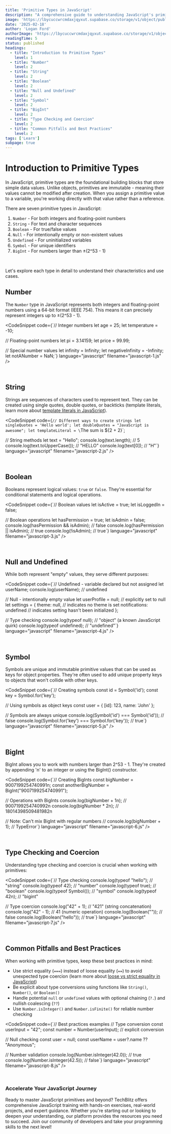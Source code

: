 ```yaml
---
title: 'Primitive Types in JavaScript'
description: "A comprehensive guide to understanding JavaScript's primitive data types - the fundamental building blocks of the language."
image: 'https://lbycuccwrcmdaxjqyxut.supabase.co/storage/v1/object/public/blog-images/how-to-write-javascript.png'
date: '2025-02-18'
author: 'Logan Ford'
authorImage: 'https://lbycuccwrcmdaxjqyxut.supabase.co/storage/v1/object/public/user-profile-pictures/3a57d7e8-8b80-483b-93d0-70fe1f06b0c0/logo.png?u=1l5im5h5n6e5'
readingTime: 5
status: published
headings:
  - title: "Introduction to Primitive Types"
    level: 1
  - title: "Number"
    level: 2
  - title: "String"
    level: 2
  - title: "Boolean"
    level: 2
  - title: "Null and Undefined"
    level: 2
  - title: "Symbol"
    level: 2
  - title: "BigInt"
    level: 2
  - title: "Type Checking and Coercion"
    level: 2
  - title: "Common Pitfalls and Best Practices"
    level: 2
tags: ['Learn']
subpage: true
---
```



# Introduction to Primitive Types

In JavaScript, primitive types are the foundational building blocks that store simple data values. Unlike objects, primitives are immutable - meaning their values cannot be modified after creation. When you assign a primitive value to a variable, you're working directly with that value rather than a reference.

There are seven primitive types in JavaScript:

1. `Number` - For both integers and floating-point numbers
2. `String` - For text and character sequences
3. `Boolean` - For true/false values
4. `Null` - For intentionally empty or non-existent values
5. `Undefined` - For uninitialized variables
6. `Symbol` - For unique identifiers
7. `BigInt` - For numbers larger than ±(2^53 - 1)

<br />

Let's explore each type in detail to understand their characteristics and use cases.

## Number

The `Number` type in JavaScript represents both integers and floating-point numbers using a 64-bit format (IEEE 754). This means it can precisely represent integers up to ±(2^53 - 1).

<CodeSnippet code={`// Integer numbers
let age = 25;
let temperature = -10;

// Floating-point numbers
let pi = 3.14159;
let price = 99.99;

// Special number values
let infinity = Infinity;
let negativeInfinity = -Infinity;
let notANumber = NaN;`} language="javascript" filename="javascript-1.js" />

<br />

## String

Strings are sequences of characters used to represent text. They can be created using single quotes, double quotes, or backticks (template literals, learn more about [template literals in JavaScript](/javascript-fundamentals/javascript-format-strings-with-variables)).

<CodeSnippet code={`// Different ways to create strings
let singleQuotes = 'Hello world';
let doubleQuotes = "JavaScript is awesome";
let templateLiteral = \`The sum is \${2 + 2}\`;

// String methods
let text = "Hello";
console.log(text.length);        // 5
console.log(text.toUpperCase()); // "HELLO"
console.log(text[0]);           // "H"`} language="javascript" filename="javascript-2.js" />

<br />

## Boolean

Booleans represent logical values: `true` or `false`. They're essential for conditional statements and logical operations.

<CodeSnippet code={`// Boolean values
let isActive = true;
let isLoggedIn = false;

// Boolean operations
let hasPermission = true;
let isAdmin = false;
console.log(hasPermission && isAdmin); // false
console.log(hasPermission || isAdmin); // true
console.log(!isAdmin);                 // true`} language="javascript" filename="javascript-3.js" />

<br />

## Null and Undefined

While both represent "empty" values, they serve different purposes:

<CodeSnippet code={`// Undefined - variable declared but not assigned
let userName;
console.log(userName);        // undefined

// Null - intentionally empty value
let userProfile = null;      // explicitly set to null
let settings = {
  theme: null,              // indicates no theme is set
  notifications: undefined  // indicates setting hasn't been initialized
};

// Type checking
console.log(typeof null);      // "object" (a known JavaScript quirk)
console.log(typeof undefined); // "undefined"`} language="javascript" filename="javascript-4.js" />

<br />

## Symbol

Symbols are unique and immutable primitive values that can be used as keys for object properties. They're often used to add unique property keys to objects that won't collide with other keys.

<CodeSnippet code={`// Creating symbols
const id = Symbol('id');
const key = Symbol.for('key');

// Using symbols as object keys
const user = {
  [id]: 123,
  name: 'John'
};

// Symbols are always unique
console.log(Symbol('id') === Symbol('id')); // false
console.log(Symbol.for('key') === Symbol.for('key')); // true`} language="javascript" filename="javascript-5.js" />

<br />

## BigInt

BigInt allows you to work with numbers larger than 2^53 - 1. They're created by appending 'n' to an integer or using the BigInt() constructor.

<CodeSnippet code={`// Creating BigInts
const bigNumber = 9007199254740991n;
const anotherBigNumber = BigInt("9007199254740991");

// Operations with BigInts
console.log(bigNumber + 1n);  // 9007199254740992n
console.log(bigNumber * 2n);  // 18014398509481982n

// Note: Can't mix BigInt with regular numbers
// console.log(bigNumber + 1);  // TypeError`} language="javascript" filename="javascript-6.js" />

<br />

## Type Checking and Coercion

Understanding type checking and coercion is crucial when working with primitives:

<CodeSnippet code={`// Type checking
console.log(typeof "hello");     // "string"
console.log(typeof 42);          // "number"
console.log(typeof true);        // "boolean"
console.log(typeof Symbol());    // "symbol"
console.log(typeof 42n);         // "bigint"

// Type coercion
console.log("42" + 1);           // "421" (string concatenation)
console.log("42" - 1);           // 41 (numeric operation)
console.log(Boolean(""));        // false
console.log(Boolean("hello"));   // true`} language="javascript" filename="javascript-7.js" />

<br />

## Common Pitfalls and Best Practices

When working with primitive types, keep these best practices in mind:

- Use strict equality (`===`) instead of loose equality (`==`) to avoid unexpected type coercion (learn more about [loose vs strict equality in JavaScript](/javascript-fundamentals/loose-vs-strict-equality-in-javascript))
- Be explicit about type conversions using functions like `String()`, `Number()`, or `Boolean()`
- Handle potential `null` or `undefined` values with optional chaining (`?.`) and nullish coalescing (`??`)
- Use `Number.isInteger()` and `Number.isFinite()` for reliable number checking

<CodeSnippet code={`// Best practices examples
// Type conversion
const userInput = "42";
const number = Number(userInput);    // explicit conversion

// Null checking
const user = null;
const userName = user?.name ?? "Anonymous";

// Number validation
console.log(Number.isInteger(42.0));  // true
console.log(Number.isInteger(42.5));  // false`} language="javascript" filename="javascript-8.js" />

<br />

### Accelerate Your JavaScript Journey

Ready to master JavaScript primitives and beyond? TechBlitz offers comprehensive JavaScript training with hands-on exercises, real-world projects, and expert guidance. Whether you're starting out or looking to deepen your understanding, our platform provides the resources you need to succeed. Join our community of developers and take your programming skills to the next level!
